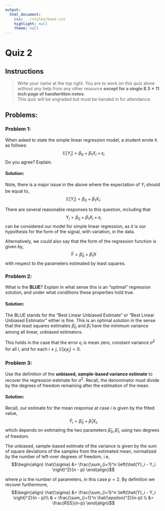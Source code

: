 ```yaml
---
output:
  html_document:
    css: ../styles/base.css
    highlight: null
    theme: null
---
```



# Quiz 2


## Instructions

>  Write your name at the top right.  You are to work on this quiz alone without any help 
>  from any other resource <b>except for a single $8.5 \times 11$ inch page of handwritten notes</b>.  
>  This quiz will be ungraded but must be handed in for attendance. 


## Problems:

### Problem 1:
When asked to state the simple linear regression model, a student wrote it as follows: 
$$\mathbb{E}\left[Y_i\right] = \beta_0 + \beta_1 X_i + \epsilon_i$$ 
Do you agree?  Explain.
<div class="solutions">
#### Solution:

Note, there is a major issue in the above where the expectation of $Y_i$ should be equal to,
$$\mathbb{E}\left[Y_i\right] = \beta_0 + \beta_1 X_i.$$

There are several reasonable responses to this question, including that
$$Y_i = \beta_0 + \beta_1X_i + \epsilon_i$$
can be considered our model for simple linear regression, as it is our hypothesis for the form of the signal, with variation, in the data.

Alternatively, we could also say that the form of the regression function is given by,
$$\hat{Y} = \hat{\beta}_0 + \hat{\beta}_1 X$$
with respect to the parameters estimated by least squares.
</div>

<div class="pagebreak"></div>


### Problem 2:
What is the <b>BLUE</b>?  Explain in what sense this is an "optimal" regression solution, and under what conditions these properties hold true.
<div class="solutions">
#### Solution:
The BLUE stands for the "Best Linear Unbiased Estimate" or "Best Linear Unbiased Estimator" either is fine.  This is an optimal solution in the sense
that the least squares estimates $\hat{\beta}_0$ and $\hat{\beta}_1$ have the minimum variance among all linear, unbiased estimators.

This holds in the case that the error $\epsilon_i$ is mean zero, constant variance $\sigma^2$ for all $i$, and for each $i \neq j$, $\mathbb{E}\left[\epsilon_i \epsilon_j\right] = 0$.
</div>

<div class="pagebreak"></div>


### Problem 3:
Use the definition of the <b>unbiased, sample-based variance estimate</b> to recover the regression estimate for $\sigma^2$.
Recall, the denominator must divide by the degrees of freedom remaining after the estimation of the mean.

<div class="solutions">
#### Solution:
Recall, our estimate for the mean response at case $i$ is given by the fitted value,
$$\hat{Y}_i = \hat{\beta}_0 + \hat{\beta}_1 X_i,$$
which depends on estimating the two parameters $\hat{\beta}_0,\hat{\beta}_1$, using two degrees of freedom.

The unbiased, sample-based estimate of the variance is given by the sum of square deviations of the samples from the estimated mean, normalized
by the number of left-over degrees of freedom, i.e,
$$\begin{align}
\hat{\sigma} &= \frac{\sum_{i=1}^n \left(\hat{Y}_i - Y_i \right)^2}{n - p} 
\end{align}$$

where $p$ is the number of parameters, in this case $p=2$.  By definition we recover furthermore,
$$\begin{align}
\hat{\sigma} &= \frac{\sum_{i=1}^n \left(\hat{Y}_i - Y_i \right)^2}{n - p}\\
& = \frac{\sum_{i=1}^n \hat{\epsilon}^2}{n-p} \\
&= \frac{RSS}{n-p} 
\end{align}$$
</div>
